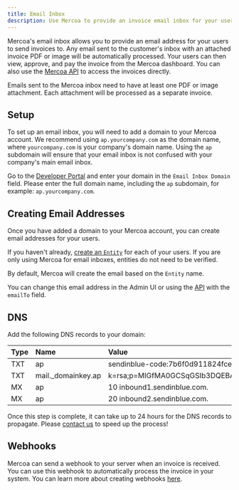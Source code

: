```yaml
---
title: Email Inbox
description: Use Mercoa to provide an invoice email inbox for your users.
---
```


Mercoa's email inbox allows you to provide an email address for your users to send invoices to. Any email sent to the customer's inbox with an attached invoice PDF or image will be automatically processed.
Your users can then view, approve, and pay the invoice from the Mercoa dashboard. You can also use the [Mercoa API](/api-reference/invoice/get) to access the invoices directly.

<Note>
  Emails sent to the Mercoa inbox need to have at least one PDF or image attachment. Each attachment will be processed as a separate invoice.
</Note>

## Setup

To set up an email inbox, you will need to add a domain to your Mercoa account. We recommend using `ap.yourcompany.com` as the domain name, where `yourcompany.com` is your company's domain name.
Using the `ap` subdomain will ensure that your email inbox is not confused with your company's main email inbox.

Go to the [Developer Portal](https://mercoa.com/developers) and enter your domain in the `Email Inbox Domain` field. Please enter the full domain name, including the `ap` subdomain, for example: `ap.yourcompany.com`.

## Creating Email Addresses

Once you have added a domain to your Mercoa account, you can create email addresses for your users.

If you haven't already, [create an `Entity`](/entities) for each of your users. If you are only using Mercoa for email inboxes, entities do not need to be verified.

By default, Mercoa will create the email based on the `Entity` name.

You can change this email address in the Admin UI or using the [API](/api-reference/entity/update) with the `emailTo` field.

## DNS

Add the following DNS records to your domain:

| Type | Name | Value | TTL |
| :--- | :--- | :--- | :--- |
| TXT  | ap   | sendinblue-code:7b6f0d911824fce3b5d4fd8f30a5fcdd     | 300 |
| TXT  | mail._domainkey.ap   | k=rsa;p=MIGfMA0GCSqGSIb3DQEBAQUAA4GNADCBiQKBgQDeMVIzrCa3T14JsNY0IRv5/2V1/v2itlviLQBwXsa7shBD6TrBkswsFUToPyMRWC9tbR/5ey0nRBH0ZVxp+lsmTxid2Y2z+FApQ6ra2VsXfbJP3HE6wAO0YTVEJt1TmeczhEd2Jiz/fcabIISgXEdSpTYJhb0ct0VJRxcg4c8c7wIDAQAB     | 300 |
| MX   | ap   | 10 inbound1.sendinblue.com.     | 300 |
| MX   | ap   | 20 inbound2.sendinblue.com.     | 300 |

Once this step is complete, it can take up to 24 hours for the DNS records to propagate. Please [contact us](mailto:support@mercoa.com) to speed up the process!

## Webhooks

Mercoa can send a webhook to your server when an invoice is received. You can use this webhook to automatically process the invoice in your system. You can learn more about creating webhooks [here](/webhooks).
